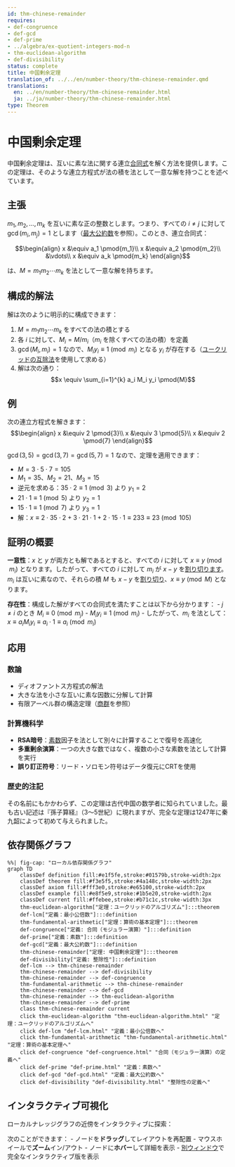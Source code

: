 ```yaml
---
id: thm-chinese-remainder
requires:
- def-congruence
- def-gcd
- def-prime
- ../algebra/ex-quotient-integers-mod-n
- thm-euclidean-algorithm
- def-divisibility
status: complete
title: 中国剰余定理
translation_of: ../../en/number-theory/thm-chinese-remainder.qmd
translations:
  en: ../en/number-theory/thm-chinese-remainder.html
  ja: ../ja/number-theory/thm-chinese-remainder.html
type: Theorem
---
```


# 中国剰余定理 {#thm-chinese-remainder}

中国剰余定理は、互いに素な法に関する連立[合同式](def-congruence.qmd)を解く方法を提供します。この定理は、そのような連立方程式が法の積を法として一意な解を持つことを述べています。

## 主張

$m_1, m_2, \ldots, m_k$ を互いに素な正の整数とします。つまり、すべての $i \neq j$ に対して $\gcd(m_i, m_j) = 1$ とします（[最大公約数](def-gcd.qmd)を参照）。このとき、連立合同式：

$$\begin{align}
x &\equiv a_1 \pmod{m_1}\\
x &\equiv a_2 \pmod{m_2}\\
&\vdots\\
x &\equiv a_k \pmod{m_k}
\end{align}$$

は、$M = m_1 m_2 \cdots m_k$ を法として一意な解を持ちます。

## 構成的解法

解は次のように明示的に構成できます：

1. $M = m_1 m_2 \cdots m_k$ をすべての法の積とする
2. 各 $i$ に対して、$M_i = M/m_i$（$m_i$ を除くすべての法の積）を定義
3. $\gcd(M_i, m_i) = 1$ なので、$M_i y_i \equiv 1 \pmod{m_i}$ となる $y_i$ が存在する（[ユークリッドの互除法](thm-euclidean-algorithm.qmd)を使用して求める）
4. 解は次の通り：$$x \equiv \sum_{i=1}^{k} a_i M_i y_i \pmod{M}$$

## 例

次の連立方程式を解きます：
$$\begin{align}
x &\equiv 2 \pmod{3}\\
x &\equiv 3 \pmod{5}\\
x &\equiv 2 \pmod{7}
\end{align}$$

$\gcd(3,5) = \gcd(3,7) = \gcd(5,7) = 1$ なので、定理を適用できます：

- $M = 3 \cdot 5 \cdot 7 = 105$
- $M_1 = 35$、$M_2 = 21$、$M_3 = 15$
- 逆元を求める：$35 \cdot 2 \equiv 1 \pmod{3}$ より $y_1 = 2$
- $21 \cdot 1 \equiv 1 \pmod{5}$ より $y_2 = 1$
- $15 \cdot 1 \equiv 1 \pmod{7}$ より $y_3 = 1$
- 解：$x \equiv 2 \cdot 35 \cdot 2 + 3 \cdot 21 \cdot 1 + 2 \cdot 15 \cdot 1 \equiv 233 \equiv 23 \pmod{105}$

## 証明の概要

**一意性**：$x$ と $y$ が両方とも解であるとすると、すべての $i$ に対して $x \equiv y \pmod{m_i}$ となります。したがって、すべての $i$ に対して $m_i$ が $x - y$ を[割り切ります](def-divisibility.qmd)。$m_i$ は互いに素なので、それらの積 $M$ も $x - y$ を[割り切り](def-divisibility.qmd)、$x \equiv y \pmod{M}$ となります。

**存在性**：構成した解がすべての合同式を満たすことは以下から分かります：
- $j \neq i$ のとき $M_i \equiv 0 \pmod{m_j}$
- $M_i y_i \equiv 1 \pmod{m_i}$
- したがって、$m_i$ を法として：$x \equiv a_i M_i y_i \equiv a_i \cdot 1 \equiv a_i \pmod{m_i}$

## 応用

### 数論
- ディオファントス方程式の解法
- 大きな法を小さな互いに素な因数に分解して計算
- 有限アーベル群の構造定理（[商群](../algebra/ex-quotient-integers-mod-n.qmd)を参照）

### 計算機科学
- **RSA暗号**：[素数](def-prime.qmd)因子を法として別々に計算することで復号を高速化
- **多重剰余演算**：一つの大きな数ではなく、複数の小さな素数を法として計算を実行
- **誤り訂正符号**：リード・ソロモン符号はデータ復元にCRTを使用

### 歴史的注記
その名前にもかかわらず、この定理は古代中国の数学者に知られていました。最も古い記述は『孫子算経』（3～5世紀）に現れますが、完全な定理は1247年に秦九韶によって初めて与えられました。

## 依存関係グラフ

```mermaid
%%| fig-cap: "ローカル依存関係グラフ"
graph TD
    classDef definition fill:#e1f5fe,stroke:#01579b,stroke-width:2px
    classDef theorem fill:#f3e5f5,stroke:#4a148c,stroke-width:2px
    classDef axiom fill:#fff3e0,stroke:#e65100,stroke-width:2px
    classDef example fill:#e8f5e9,stroke:#1b5e20,stroke-width:2px
    classDef current fill:#ffebee,stroke:#b71c1c,stroke-width:3px
    thm-euclidean-algorithm["定理：ユークリッドのアルゴリズム"]:::theorem
    def-lcm["定義：最小公倍数"]:::definition
    thm-fundamental-arithmetic["定理：算術の基本定理"]:::theorem
    def-congruence["定義: 合同（モジュラー演算）"]:::definition
    def-prime["定義：素数"]:::definition
    def-gcd["定義：最大公約数"]:::definition
    thm-chinese-remainder["定理: 中国剰余定理"]:::theorem
    def-divisibility["定義: 整除性"]:::definition
    def-lcm --> thm-chinese-remainder
    thm-chinese-remainder --> def-divisibility
    thm-chinese-remainder --> def-congruence
    thm-fundamental-arithmetic --> thm-chinese-remainder
    thm-chinese-remainder --> def-gcd
    thm-chinese-remainder --> thm-euclidean-algorithm
    thm-chinese-remainder --> def-prime
    class thm-chinese-remainder current
    click thm-euclidean-algorithm "thm-euclidean-algorithm.html" "定理：ユークリッドのアルゴリズムへ"
    click def-lcm "def-lcm.html" "定義：最小公倍数へ"
    click thm-fundamental-arithmetic "thm-fundamental-arithmetic.html" "定理：算術の基本定理へ"
    click def-congruence "def-congruence.html" "合同（モジュラー演算）の定義へ"
    click def-prime "def-prime.html" "定義：素数へ"
    click def-gcd "def-gcd.html" "定義：最大公約数へ"
    click def-divisibility "def-divisibility.html" "整除性の定義へ"
```

## インタラクティブ可視化

ローカルナレッジグラフの近傍をインタラクティブに探索：

::: {.graph-viz data-id="thm-chinese-remainder" data-width="700" data-height="500"}
:::

次のことができます：
- ノードを**ドラッグ**してレイアウトを再配置
- マウスホイールで**ズーム**イン/アウト
- ノードに**ホバー**して詳細を表示
- [別ウィンドウ](../../output/interactive/ja/thm-chinese-remainder.html){target="_blank"}で完全なインタラクティブ版を表示
